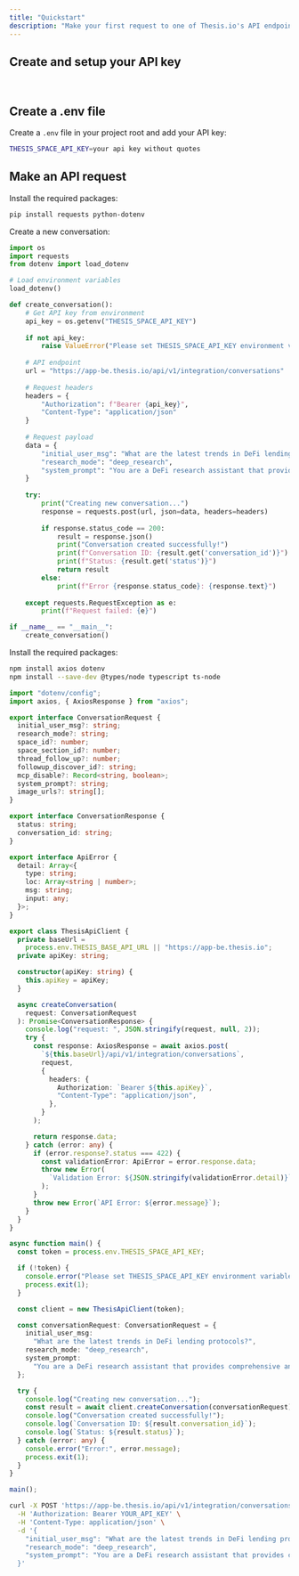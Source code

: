 ```yaml
---
title: "Quickstart"
description: "Make your first request to one of Thesis.io's API endpoints"
---
```


## Create and setup your API key

<Card title="Get your Thesis.io API key" icon="key" horizontal href="https://app.thesis.io/settings" />

<br />

## Create a .env file

Create a `.env` file in your project root and add your API key:

```bash
THESIS_SPACE_API_KEY=your api key without quotes
```

## Make an API request

<Tabs>
  <Tab title="Python">

Install the required packages:

```bash
pip install requests python-dotenv
```

Create a new conversation:

```python
import os
import requests
from dotenv import load_dotenv

# Load environment variables
load_dotenv()

def create_conversation():
    # Get API key from environment
    api_key = os.getenv("THESIS_SPACE_API_KEY")
    
    if not api_key:
        raise ValueError("Please set THESIS_SPACE_API_KEY environment variable")
    
    # API endpoint
    url = "https://app-be.thesis.io/api/v1/integration/conversations"
    
    # Request headers
    headers = {
        "Authorization": f"Bearer {api_key}",
        "Content-Type": "application/json"
    }
    
    # Request payload
    data = {
        "initial_user_msg": "What are the latest trends in DeFi lending protocols?",
        "research_mode": "deep_research",
        "system_prompt": "You are a DeFi research assistant that provides comprehensive analysis."
    }
    
    try:
        print("Creating new conversation...")
        response = requests.post(url, json=data, headers=headers)
        
        if response.status_code == 200:
            result = response.json()
            print("Conversation created successfully!")
            print(f"Conversation ID: {result.get('conversation_id')}")
            print(f"Status: {result.get('status')}")
            return result
        else:
            print(f"Error {response.status_code}: {response.text}")
            
    except requests.RequestException as e:
        print(f"Request failed: {e}")

if __name__ == "__main__":
    create_conversation()
```

  </Tab>
  <Tab title="TypeScript">

Install the required packages:

```bash
npm install axios dotenv
npm install --save-dev @types/node typescript ts-node
```

```typescript
import "dotenv/config";
import axios, { AxiosResponse } from "axios";

export interface ConversationRequest {
  initial_user_msg?: string;
  research_mode?: string;
  space_id?: number;
  space_section_id?: number;
  thread_follow_up?: number;
  followup_discover_id?: string;
  mcp_disable?: Record<string, boolean>;
  system_prompt?: string;
  image_urls?: string[];
}

export interface ConversationResponse {
  status: string;
  conversation_id: string;
}

export interface ApiError {
  detail: Array<{
    type: string;
    loc: Array<string | number>;
    msg: string;
    input: any;
  }>;
}

export class ThesisApiClient {
  private baseUrl =
    process.env.THESIS_BASE_API_URL || "https://app-be.thesis.io";
  private apiKey: string;

  constructor(apiKey: string) {
    this.apiKey = apiKey;
  }

  async createConversation(
    request: ConversationRequest
  ): Promise<ConversationResponse> {
    console.log("request: ", JSON.stringify(request, null, 2));
    try {
      const response: AxiosResponse = await axios.post(
        `${this.baseUrl}/api/v1/integration/conversations`,
        request,
        {
          headers: {
            Authorization: `Bearer ${this.apiKey}`,
            "Content-Type": "application/json",
          },
        }
      );

      return response.data;
    } catch (error: any) {
      if (error.response?.status === 422) {
        const validationError: ApiError = error.response.data;
        throw new Error(
          `Validation Error: ${JSON.stringify(validationError.detail)}`
        );
      }
      throw new Error(`API Error: ${error.message}`);
    }
  }
}

async function main() {
  const token = process.env.THESIS_SPACE_API_KEY;

  if (!token) {
    console.error("Please set THESIS_SPACE_API_KEY environment variable");
    process.exit(1);
  }

  const client = new ThesisApiClient(token);

  const conversationRequest: ConversationRequest = {
    initial_user_msg:
      "What are the latest trends in DeFi lending protocols?",
    research_mode: "deep_research",
    system_prompt:
      "You are a DeFi research assistant that provides comprehensive analysis.",
  };

  try {
    console.log("Creating new conversation...");
    const result = await client.createConversation(conversationRequest);
    console.log("Conversation created successfully!");
    console.log(`Conversation ID: ${result.conversation_id}`);
    console.log(`Status: ${result.status}`);
  } catch (error: any) {
    console.error("Error:", error.message);
    process.exit(1);
  }
}

main();
```

  </Tab>
  <Tab title="cURL">

```bash
curl -X POST 'https://app-be.thesis.io/api/v1/integration/conversations' \
  -H 'Authorization: Bearer YOUR_API_KEY' \
  -H 'Content-Type: application/json' \
  -d '{
    "initial_user_msg": "What are the latest trends in DeFi lending protocols?",
    "research_mode": "deep_research",
    "system_prompt": "You are a DeFi research assistant that provides comprehensive analysis."
  }'
```

  </Tab>
</Tabs>
